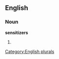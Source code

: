 ==English==

===Noun===
'''sensitizers'''

# {{plural of|[[sensitizer]]}}

[[Category:English plurals]]